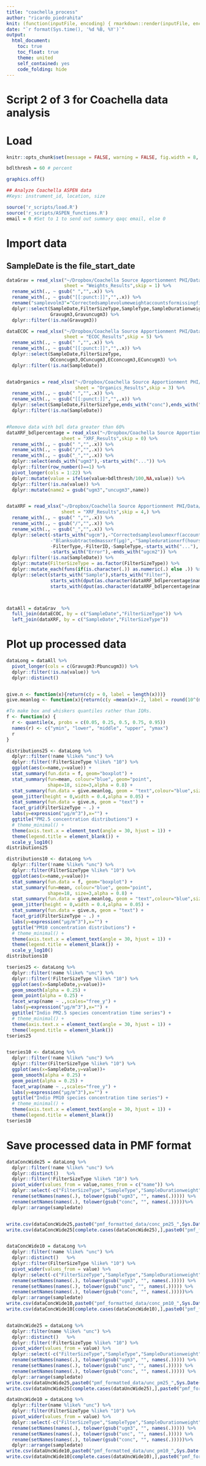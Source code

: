 ```yaml
---
title: "coachella_process"
author: "ricardo_piedrahita"
knit: (function(inputFile, encoding) { rmarkdown::render(inputFile, encoding = encoding, output_file = paste0(substr(inputFile,1,nchar(inputFile)-4),Sys.Date(),'.html'))})
date: "`r format(Sys.time(), '%d %B, %Y')`"
output: 
  html_document:
    toc: true
    toc_float: true
    theme: united
    self_contained: yes
    code_folding: hide
---
```



# Script 2 of 3 for Coachella data analysis
# Load


```r
knitr::opts_chunk$set(message = FALSE, warning = FALSE, fig.width = 8, fig.height = 4)

bdlthresh = 60 # percent

graphics.off()

## Analyze Coachella ASPEN data
#Keys: instrument_id, location, size

source('r_scripts/load.R')
source('r_scripts/ASPEN_functions.R')
email = 0 #Set to 1 to send out summary qaqc email, else 0


```

# Import data
## SampleDate is the file_start_date
```r

dataGrav = read_xlsx("~/Dropbox/Coachella Source Apportionment PHI/Data/FilterResultsCombined_MR.xlsx",
                     sheet = "Weights_Results",skip = 1) %>% 
  rename_with(., ~ gsub(" ","",.x)) %>% 
  rename_with(., ~ gsub("[[:punct:]]","",.x)) %>% 
  rename("samplevolm3"="Correctedsamplevolumeweightaccountsformissingfiles") %>% 
  dplyr::select(SampleDate,FilterSizeType,SampleType,SampleDurationweight,samplevolm3,
                Gravugm3,Gravuncugm3) %>% 
  dplyr::filter(!is.na(Gravugm3))

dataECOC = read_xlsx("~/Dropbox/Coachella Source Apportionment PHI/Data/FilterResultsCombined_MR.xlsx",
                     sheet = "ECOC_Results",skip = 5) %>% 
  rename_with(., ~ gsub(" ","",.x)) %>% 
  rename_with(., ~ gsub("[[:punct:]]","",.x)) %>% 
  dplyr::select(SampleDate,FilterSizeType,
                OCconcugm3,OCuncugm3,ECconcugm3,ECuncugm3) %>% 
  dplyr::filter(!is.na(SampleDate))


dataOrganics = read_xlsx("~/Dropbox/Coachella Source Apportionment PHI/Data/FilterResultsCombined_MR.xlsx",
                         sheet = "Organics_Results",skip = 3) %>% 
  rename_with(., ~ gsub(" ","",.x)) %>% 
  rename_with(., ~ gsub("[[:punct:]]","",.x)) %>% 
  dplyr::select(SampleDate,FilterSizeType,ends_with("conc"),ends_with("unc")) %>% 
  dplyr::filter(!is.na(SampleDate))


#Remove data with bdl data greater than 60%
dataXRF_bdlpercentage = read_xlsx("~/Dropbox/Coachella Source Apportionment PHI/Data/FilterResultsCombined_MR.xlsx",
                    sheet = "XRF_Results",skip = 0) %>% 
  rename_with(., ~ gsub(" ","",.x)) %>% 
  rename_with(., ~ gsub("/","",.x)) %>%
  rename_with(., ~ gsub("_","",.x)) %>%
  dplyr::select(ends_with("ugm3"),-starts_with("...")) %>% 
  dplyr::filter(row_number()==1) %>% 
  pivot_longer(cols = 1:22) %>% 
  dplyr::mutate(value = ifelse(value>bdlthresh/100,NA,value)) %>% 
  dplyr::filter(!is.na(value)) %>% 
  dplyr::mutate(name2 = gsub("ugm3","uncugm3",name))


dataXRF = read_xlsx("~/Dropbox/Coachella Source Apportionment PHI/Data/FilterResultsCombined_MR.xlsx",
                    sheet = "XRF_Results",skip = 4,) %>% 
  rename_with(., ~ gsub(" ","",.x)) %>% 
  rename_with(., ~ gsub("/","",.x)) %>%
  rename_with(., ~ gsub("_","",.x)) %>%
  dplyr::select(-starts_with("ugcm"),-"Correctedsamplevolumexrf(accountsformissingfiles)",-"SampleVolumexrf(m^3)",
                -"Blanksubtractedmassxrf(µg)",-"Sampledurationxrf(hours)",-"Guesses,mustupdate!",
                -FilterType,-FilterID,-SampleType,-starts_with("..."),
                -starts_with("Error"),-ends_with("ugcm2")) %>% 
  dplyr::filter(!is.na(SampleDate)) %>% 
  dplyr::mutate(FilterSizeType = as.factor(FilterSizeType)) %>% 
  dplyr::mutate_each(funs(if(is.character(.)) as.numeric(.) else .)) %>% 
  dplyr::select(starts_with("Sample"),starts_with("Filter"),
                starts_with(dput(as.character(dataXRF_bdlpercentage$name))),
                starts_with(dput(as.character(dataXRF_bdlpercentage$name2))))



dataAll = dataGrav  %>% 
  full_join(dataECOC, by = c("SampleDate","FilterSizeType")) %>% 
  left_join(dataXRF, by = c("SampleDate","FilterSizeType"))

```


# Plot up processed data
```r

dataLong = dataAll %>% 
  pivot_longer(cols = c(Gravugm3:Pbuncugm3)) %>% 
  dplyr::filter(!is.na(value)) %>% 
  dplyr::distinct()


give.n <- function(x){return(c(y = 0, label = length(x)))}
give.meanlog <- function(x){return(c(y =mean(x)+.2, label = round(10^(mean(x)),digits=3)))}

#To make box and whiskers quantiles rather than IQRs.
f <- function(x) {
  r <- quantile(x, probs = c(0.05, 0.25, 0.5, 0.75, 0.95))
  names(r) <- c("ymin", "lower", "middle", "upper", "ymax")
  r
}

distributions25 <- dataLong %>% 
  dplyr::filter(!name %like% "unc") %>% 
  dplyr::filter(!FilterSizeType %like% "10") %>% 
  ggplot(aes(x=name,y=value)) + 
  stat_summary(fun.data = f, geom="boxplot") +  
  stat_summary(fun=mean, colour="blue", geom="point", 
               shape=18, size=3,alpha = 0.8) +
  stat_summary(fun.data = give.meanlog, geom = "text",colour="blue",size=4) +
  geom_jitter(height = 0,width = 0.4,alpha = 0.05) +
  stat_summary(fun.data = give.n, geom = "text") +
  facet_grid(FilterSizeType ~ .) +
  labs(y=expression("µg/m^3"),x="") + 
  ggtitle("PM2.5 concentration distributions") + 
  # theme_minimal() +
  theme(axis.text.x = element_text(angle = 30, hjust = 1)) +
  theme(legend.title = element_blank()) +
  scale_y_log10() 
distributions25

distributions10 <- dataLong %>% 
  dplyr::filter(!name %like% "unc") %>% 
  dplyr::filter(FilterSizeType %like% "10") %>% 
  ggplot(aes(x=name,y=value))+ 
  stat_summary(fun.data = f, geom="boxplot") +  
  stat_summary(fun=mean, colour="blue", geom="point", 
               shape=18, size=3,alpha = 0.8) +
  stat_summary(fun.data = give.meanlog, geom = "text",colour="blue",size=4) +
  geom_jitter(height = 0,width = 0.4,alpha = 0.05) +
  stat_summary(fun.data = give.n, geom = "text") +
  facet_grid(FilterSizeType ~ .) +
  labs(y=expression("µg/m^3"),x="") + 
  ggtitle("PM10 concentration distributions") + 
  # theme_minimal() +
  theme(axis.text.x = element_text(angle = 30, hjust = 1)) +
  theme(legend.title = element_blank()) +
  scale_y_log10() 
distributions10

tseries25 <- dataLong %>% 
  dplyr::filter(!name %like% "unc") %>% 
  dplyr::filter(!FilterSizeType %like% "10") %>% 
  ggplot(aes(x=SampleDate,y=value))+ 
  geom_smooth(alpha = 0.25) + 
  geom_point(alpha = 0.25) +
  facet_wrap(name ~ .,scales="free_y") +
  labs(y=expression("µg/m^3"),x="") + 
  ggtitle("Indio PM2.5 species concentration time series") + 
  # theme_minimal() +
  theme(axis.text.x = element_text(angle = 30, hjust = 1)) +
  theme(legend.title = element_blank())
tseries25


tseries10 <- dataLong %>% 
  dplyr::filter(!name %like% "unc") %>% 
  dplyr::filter(FilterSizeType %like% "10") %>% 
  ggplot(aes(x=SampleDate,y=value))+ 
  geom_smooth(alpha = 0.25) + 
  geom_point(alpha = 0.25) +
  facet_wrap(name ~ .,scales="free_y") +
  labs(y=expression("µg/m^3"),x="") + 
  ggtitle("Indio PM10 species concentration time series") + 
  # theme_minimal() +
  theme(axis.text.x = element_text(angle = 30, hjust = 1)) +
  theme(legend.title = element_blank())
tseries10

```



# Save processed data in PMF format
```r


dataConcWide25 = dataLong %>% 
  dplyr::filter(!name %like% "unc") %>% 
  dplyr::distinct()   %>% 
  dplyr::filter(!FilterSizeType %like% "10") %>% 
  pivot_wider(values_from = value,names_from = c("name")) %>% 
  dplyr::select(-c("FilterSizeType","SampleType","SampleDurationweight","samplevolm3")) %>% 
  rename(setNames(names(.), tolower(gsub("ugm3", "", names(.))))) %>% 
  rename(setNames(names(.), tolower(gsub("conc", "", names(.)))))%>% 
  dplyr::arrange(sampledate)


write.csv(dataConcWide25,paste0("pmf_formatted_data/conc_pm25_",Sys.Date(),".csv"), row.names = FALSE)
write.csv(dataConcWide25[complete.cases(dataConcWide25),],paste0("pmf_formatted_data/conc_pm25_completecases_",Sys.Date(),".csv"), row.names = FALSE)


dataConcWide10 = dataLong %>% 
  dplyr::filter(!name %like% "unc") %>% 
  dplyr::distinct()   %>% 
  dplyr::filter(FilterSizeType %like% "10") %>% 
  pivot_wider(values_from = value) %>% 
  dplyr::select(-c("FilterSizeType","SampleType","SampleDurationweight","samplevolm3")) %>% 
  rename(setNames(names(.), tolower(gsub("ugm3", "", names(.))))) %>% 
  rename(setNames(names(.), tolower(gsub("unc", "", names(.))))) %>% 
  rename(setNames(names(.), tolower(gsub("conc", "", names(.)))))%>% 
  dplyr::arrange(sampledate)
write.csv(dataConcWide10,paste0("pmf_formatted_data/conc_pm10_",Sys.Date(),".csv"), row.names = FALSE)
write.csv(dataConcWide10[complete.cases(dataConcWide10),],paste0("pmf_formatted_data/conc_pm10_completecases_",Sys.Date(),".csv"), row.names = FALSE)


dataUncWide25 = dataLong %>% 
  dplyr::filter(name %like% "unc") %>% 
  dplyr::distinct()   %>% 
  dplyr::filter(!FilterSizeType %like% "10") %>% 
  pivot_wider(values_from = value) %>% 
  dplyr::select(-c("FilterSizeType","SampleType","SampleDurationweight","samplevolm3")) %>% 
  rename(setNames(names(.), tolower(gsub("ugm3", "", names(.))))) %>% 
  rename(setNames(names(.), tolower(gsub("unc", "", names(.))))) %>% 
  rename(setNames(names(.), tolower(gsub("conc", "", names(.))))) %>% 
  dplyr::arrange(sampledate)
write.csv(dataUncWide25,paste0("pmf_formatted_data/unc_pm25_",Sys.Date(),".csv"), row.names = FALSE)
write.csv(dataUncWide25[complete.cases(dataUncWide25),],paste0("pmf_formatted_data/unc_pm25_completecases_",Sys.Date(),".csv"), row.names = FALSE)

dataUncWide10 = dataLong %>% 
  dplyr::filter(name %like% "unc") %>% 
  dplyr::filter(FilterSizeType %like% "10") %>% 
  pivot_wider(values_from = value) %>% 
  dplyr::select(-c("FilterSizeType","SampleType","SampleDurationweight","samplevolm3")) %>% 
  rename(setNames(names(.), tolower(gsub("ugm3", "", names(.))))) %>% 
  rename(setNames(names(.), tolower(gsub("unc", "", names(.))))) %>% 
  rename(setNames(names(.), tolower(gsub("conc", "", names(.)))))%>% 
  dplyr::arrange(sampledate)
write.csv(dataUncWide10,paste0("pmf_formatted_data/unc_pm10_",Sys.Date(),".csv"), row.names = FALSE)
write.csv(dataUncWide10[complete.cases(dataUncWide10),],paste0("pmf_formatted_data/unc_pm10_completecases_",Sys.Date(),".csv"), row.names = FALSE)


```

